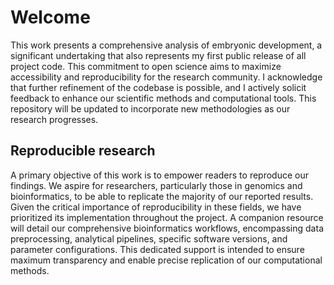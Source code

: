 # Welcome {.unnumbered}
This work presents a comprehensive analysis of embryonic development, a significant undertaking that also represents my first public release of all project code. This commitment to open science aims to maximize accessibility and reproducibility for the research community. I acknowledge that further refinement of the codebase is possible, and I actively solicit feedback to enhance our scientific methods and computational tools. This repository will be updated to incorporate new methodologies as our research progresses.

## Reproducible research
A primary objective of this work is to empower readers to reproduce our findings. We aspire for researchers, particularly those in genomics and bioinformatics, to be able to replicate the majority of our reported results. Given the critical importance of reproducibility in these fields, we have prioritized its implementation throughout the project. A companion resource will detail our comprehensive bioinformatics workflows, encompassing data preprocessing, analytical pipelines, specific software versions, and parameter configurations. This dedicated support is intended to ensure maximum transparency and enable precise replication of our computational methods.


